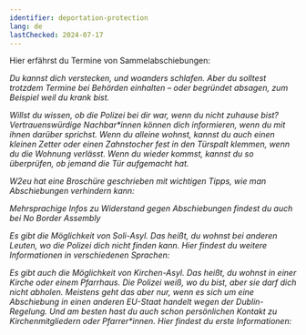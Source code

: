 ```yaml
---
identifier: deportation-protection
lang: de
lastChecked: 2024-07-17
---
```



Hier erfährst du Termine von Sammelabschiebungen:

<Address identifier="deportationalarm" />

Du kannst dich verstecken, und woanders schlafen. Aber du solltest trotzdem Termine bei Behörden einhalten – oder begründet absagen, zum Beispiel weil du krank bist.

Willst du wissen, ob die Polizei bei dir war, wenn du nicht zuhause bist? Vertrauenswürdige Nachbar*innen können dich informieren, wenn du mit ihnen darüber sprichst. Wenn du alleine wohnst, kannst du auch einen kleinen Zetter oder einen Zahnstocher fest in den Türspalt klemmen, wenn du die Wohnung verlässt. Wenn du wieder kommst, kannst du so überprüfen, ob jemand die Tür aufgemacht hat.

W2eu hat eine Broschüre geschrieben mit wichtigen Tipps, wie man Abschiebungen verhindern kann:

<ExternalShortLink identifier="w2eu-deportation" />

Mehrsprachige Infos zu Widerstand gegen Abschiebungen findest du auch bei No Border Assembly

<ExternalShortLink identifier="noboarderassembly_resistance" />

Es gibt die Möglichkeit von Soli-Asyl. Das heißt, du wohnst bei anderen Leuten, wo die Polizei dich nicht finden kann. Hier findest du weitere Informationen in verschiedenen Sprachen:

<ExternalShortLink identifier="citizenasylum" />

Es gibt auch die Möglichkeit von Kirchen-Asyl. Das heißt, du wohnst in einer Kirche oder einem Pfarrhaus. Die Polizei weiß, wo du bist, aber sie darf dich nicht abholen. Meistens geht das aber nur, wenn es sich um eine Abschiebung in einen anderen EU-Staat handelt wegen der Dublin-Regelung. Und am besten hast du auch schon persönlichen Kontakt zu Kirchenmitgliedern oder Pfarrer\*innen. Hier findest du erste Informationen:

<ExternalShortLink identifier="kirchenasyl" />
